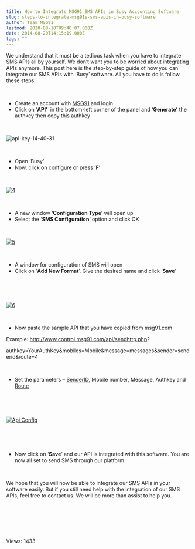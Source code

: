 ```yaml
---
title: How to Integrate MSG91 SMS APIs in Busy Accounting Software
slug: steps-to-integrate-msg91s-sms-apis-in-busy-software
author: Team MSG91
lastmod: 2020-08-18T09:48:07.000Z
date: 2014-08-20T14:15:19.000Z
tags: ""
---
```


We understand that it must be a tedious task when you have to integrate SMS APIs all by yourself. We don’t want you to be worried about integrating APIs anymore. This post here is the step-by-step guide of how you can integrate our SMS APIs with ‘Busy’ software. All you have to do is follow these steps:


 


* Create an account with [MSG91](https://msg91.com/signup) and login
* Click on ‘**API’**  in the bottom-left corner of the panel and ‘**Generate’** the authkey then copy this authkey


 


![api-key-14-40-31](https://images-msg91.s3.ap-south-1.amazonaws.com/content/images/wordpress/2016/08/api-key-14-40-31-1.png)


 


* Open ‘Busy’
* Now, click on configure or press ‘**F**’


 


[![4](https://images-msg91.s3.ap-south-1.amazonaws.com/content/images/wordpress/2014/08/4.png)](https://images-msg91.s3.ap-south-1.amazonaws.com/content/images/wordpress/2014/08/4.png)


 


* A new window ‘**Configuration Type**’ will open up
* Select the ‘**SMS Configuration**’ option and click OK


 


[![5](https://images-msg91.s3.ap-south-1.amazonaws.com/content/images/wordpress/2014/08/5.png)](https://images-msg91.s3.ap-south-1.amazonaws.com/content/images/wordpress/2014/08/5.png)


 


* A window for configuration of SMS will open
* Click on ‘**Add New Format**’. Give the desired name and click ‘**Save**’


 


 


[![6](https://images-msg91.s3.ap-south-1.amazonaws.com/content/images/wordpress/2014/08/6.png)](https://images-msg91.s3.ap-south-1.amazonaws.com/content/images/wordpress/2014/08/6.png)


 


* Now paste the sample API that you have copied from msg91.com


Example: http://www.control.msg91.com/api/sendhttp.php?


authkey=YourAuthKey&mobiles=Mobile&message=messages&sender=senderid&route=4


 


* Set the parameters – [SenderID](http://help.msg91.com/article/40-what-is-a-sender-id-how-to-select-a-sender-id), Mobile number, Message, Authkey and [Route](http://help.msg91.com/article/64-what-is-the-difference-between-transactional-and-promotional-smsroute)


 


 


[![Api Config](https://images-msg91.s3.ap-south-1.amazonaws.com/content/images/wordpress/2016/06/Api-Config.png)](https://images-msg91.s3.ap-south-1.amazonaws.com/content/images/wordpress/Api-Config.png)


 


 


* Now click on ‘**Save**‘ and our API is integrated with this software. You are now all set to send SMS through our platform.


 


We hope that you will now be able to integrate our SMS APIs in your software easily. But if you still need help with the integration of our SMS APIs, feel free to contact us. We will be more than assist to help you.


 


 


 


 Views: 1433


